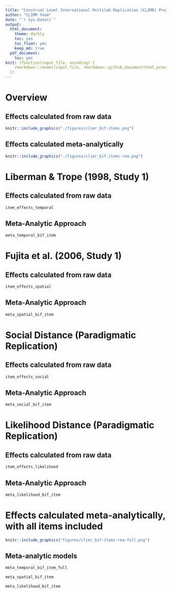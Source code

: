 ```yaml
---
title: "Construal Level International Multilab Replication (CLIMR) Project: Exploration of Item-Level Effects on the BIF"
author: "CLIMR Team"
date: "`r Sys.Date()`"
output:
  html_document:
    theme: darkly
    toc: yes
    toc_float: yes
    keep_md: true
  pdf_document:
    toc: yes
knit: (function(input_file, encoding) {
    rmarkdown::render(input_file, rmarkdown::github_document(html_preview = FALSE), encoding = encoding, output_dir = "./reports/")
  })
---
```


# Overview

## Effects calculated from raw data

```r
knitr::include_graphics("./figures/climr_bif-items.png")
```

## Effects calculated meta-analytically

```r
knitr::include_graphics("./figures/climr_bif-items-rma.png")
```

# Liberman & Trope (1998, Study 1)

## Effects calculated from raw data 

```r
item_effects_temporal
```

## Meta-Analytic Approach

```r
meta_temporal_bif_item
```


# Fujita et al. (2006, Study 1)

## Effects calculated from raw data

```r
item_effects_spatial
```

## Meta-Analytic Approach

```r
meta_spatial_bif_item
```

# Social Distance (Paradigmatic Replication)

## Effects calculated from raw data

```r
item_effects_social
```

## Meta-Analytic Approach

```r
meta_social_bif_item
```

# Likelihood Distance (Paradigmatic Replication)

## Effects calculated from raw data

```r
item_effects_likelihood
```

## Meta-Analytic Approach

```r
meta_likelihood_bif_item
```

# Effects calculated meta-analytically, with all items included

```r
knitr::include_graphics("figures/climr_bif-items-rma-full.png")
```

## Meta-analytic models

```r
meta_temporal_bif_item_full
```

```r
meta_spatial_bif_item
```

```r
meta_likelihood_bif_item
```

